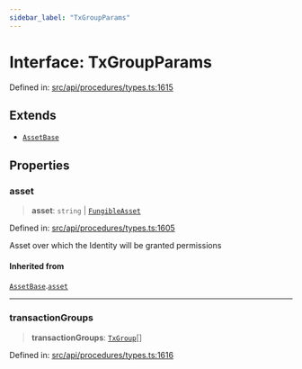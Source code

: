 ```yaml
---
sidebar_label: "TxGroupParams"
---
```


# Interface: TxGroupParams

Defined in: [src/api/procedures/types.ts:1615](https://github.com/PolymeshAssociation/polymesh-sdk/blob/bee6a2fe7a8ce5db42a6982e793782182cde2153/src/api/procedures/types.ts#L1615)

## Extends

- [`AssetBase`](AssetBase.mdx)

## Properties

### asset

> **asset**: `string` \| [`FungibleAsset`](../../../entities/Asset/Fungible/classes/FungibleAsset.mdx)

Defined in: [src/api/procedures/types.ts:1605](https://github.com/PolymeshAssociation/polymesh-sdk/blob/bee6a2fe7a8ce5db42a6982e793782182cde2153/src/api/procedures/types.ts#L1605)

Asset over which the Identity will be granted permissions

#### Inherited from

[`AssetBase`](AssetBase.mdx).[`asset`](AssetBase.mdx#asset)

***

### transactionGroups

> **transactionGroups**: [`TxGroup`](../enumerations/TxGroup.mdx)[]

Defined in: [src/api/procedures/types.ts:1616](https://github.com/PolymeshAssociation/polymesh-sdk/blob/bee6a2fe7a8ce5db42a6982e793782182cde2153/src/api/procedures/types.ts#L1616)

